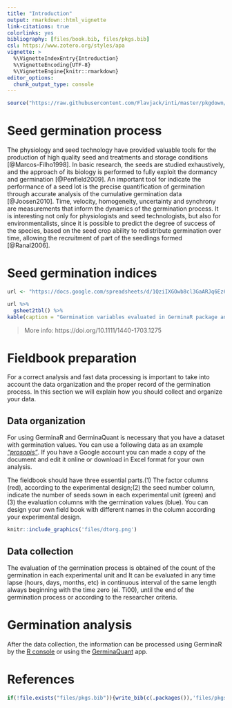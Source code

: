 ---
title: "Introduction"
output: rmarkdown::html_vignette
link-citations: true
colorlinks: yes
bibliography: [files/book.bib, files/pkgs.bib]
csl: https://www.zotero.org/styles/apa
vignette: >
  %\VignetteIndexEntry{Introduction}
  %\VignetteEncoding{UTF-8}
  %\VignetteEngine{knitr::rmarkdown}
editor_options: 
  chunk_output_type: console
---

```{r setup, include=FALSE}
source("https://raw.githubusercontent.com/Flavjack/inti/master/pkgdown/favicon/docs.r")
```

# Seed germination process

The physiology and seed technology have provided valuable tools for the production of high quality seed and treatments and storage conditions [@Marcos-Filho1998]. In basic research, the seeds are studied exhaustively, and the approach of its biology is performed to fully exploit the dormancy and germination [@Penfield2009]. An important tool for indicate the performance of a seed lot is the precise quantification of germination through accurate analysis of the cumulative germination data [@Joosen2010]. Time, velocity, homogeneity, uncertainty and synchrony are measurements that inform the dynamics of the germination process. It is interesting not only for physiologists and seed technologists, but also for environmentalists, since it is possible to predict the degree of success of the species, based on the seed crop ability to redistribute germination over time, allowing the recruitment of part of the seedlings formed [@Ranal2006].

# Seed germination indices

```{r}
url <- "https://docs.google.com/spreadsheets/d/1QziIXGOwb8cl3GaARJq6Ez6aU7vND_UHKJnFcAKx0VI/edit#gid=783977038"

url %>% 
  gsheet2tbl() %>% 
kable(caption = "Germination variables evaluated in GerminaR package and limits according to Ranal and Santana (2006), where $n_i$ is the number of seeds germinated in $i^{th}$ time; and $k$ is the last day of the evaluation process for germination")
```

> More info: https://doi.org/10.1111/1440-1703.1275

# Fieldbook preparation

For a correct analysis and fast data processing is important to take into account the data organization and the proper record of the germination process. In this section we will explain how you should collect and organize your data.

## Data organization

For using GerminaR and GerminaQuant is necessary that you have a dataset with germination values. You can use a following data as an example [*"prosopis"*](https://docs.google.com/spreadsheets/d/1QziIXGOwb8cl3GaARJq6Ez6aU7vND_UHKJnFcAKx0VI/edit#gid=667855537). If you have a Google account you can made a copy of the document and edit it online or download in Excel format for your own analysis.

The fieldbook should have three essential parts.(1) The factor columns (red), according to the experimental design;(2) the seed number column, indicate the number of seeds sown in each experimental unit (green) and (3) the evaluation columns with the germination values (blue). You can design your own field book with different names in the column according your experimental design.

```{r dtorg, fig.cap='Layout for germination evaluation process. The factor column (red) are according the experimental design. The seed number column (green) for the number of seed sown and the evaluation columns (blue) for accounting the germination.',fig.align='center', out.width='100%'}
knitr::include_graphics('files/dtorg.png')
```

## Data collection

The evaluation of the germination process is obtained of the count of the germination in each experimental unit and It can be evaluated in any time lapse (hours, days, months, etc) in continuous interval of the same length always beginning with the time zero (ei. Ti00), until the end of the germination process or according to the researcher criteria.

# Germination analysis

After the data collection, the information can be processed using GerminaR by the [R console](https://germinar.inkaverse.com/articles/GerminaR) or using the [GerminaQuant](https://germinar.inkaverse.com/articles/GerminaQuant) app. 

# References {-}

<div id="refs"></div>

```{r references}
if(!file.exists("files/pkgs.bib")){write_bib(c(.packages()),'files/pkgs.bib')}
```
